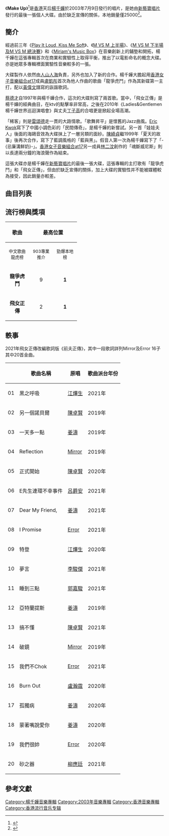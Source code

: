 {{Infobox Album | 
| Name        = 
| Type        = 錄音室專輯
| Artist      = [[楊千嬅|楊千嬅]]
| Cover       = 楊千嬅 Make Up.jpg
| Released    = 2003年7月9日
| Recorded    = 2003年
| Genre       = 粵語
| Length      = 48:00
| Label       = [[新藝寶唱片|新藝寶唱片]]
| Last album  = [[揚眉|揚眉]]<br />(2003)
| This album  = '''Make Up'''<br />(2003)
| Next album  = [[Miriam's_Melodies|Miriam's Melodies]]<br />(2003)
}}

《'''Make Up'''》<ref>{{cite web|title=Make Up|url=https://www.yesasia.com/global/make-up/1002844749-0-0-0-zh_TW/info.html|website=yesasia|accessdate=2003-07-09|archive-date=2019-04-25|archive-url=https://web.archive.org/web/20190425062028/https://www.yesasia.com/global/make-up/1002844749-0-0-0-zh_TW/info.html|dead-url=no}}</ref>是[[香港|香港]]天后[[楊千嬅|楊千嬅]]於2003年7月9日發行的唱片，是她由[[新藝寶唱片|新藝寶唱片]]發行的最後一張個人大碟。由於缺乏宣傳的關係，本地銷量僅25000<ref>{{Cite web |url=http://www.mingpaoweekly.com/htm/1840/Ba01_3.htm |title=存档副本 |access-date=2007-06-17 |archive-url=https://web.archive.org/web/20070715114446/http://www.mingpaoweekly.com/htm/1840/Ba01_3.htm |archive-date=2007-07-15 |dead-url=yes }}</ref>。

==簡介==
經過前三年《[[Play_It_Loud,_Kiss_Me_Soft|Play It Loud, Kiss Me Soft]]》、《[[M_VS_M_上半場|M VS M 上半場]]》、《[[M_VS_M_下半場及M_VS_M_總決賽|M VS M 下半場及M VS M 總決賽]]》和《[[Miriam's_Music_Box|Miriam's Music Box]]》在音樂創新上的鋪墊和開拓，楊千嬅在這張專輯首次在商業和實驗性上取得平衡，推出了以電影命名的概念大碟。亦是她眾多專輯裡面實驗性音樂較多的一張。

大碟製作人依然由[[人山人海_(公司)|人山人海]]負責，另外也加入了新的合作。楊千嬅大膽起用[[香港|香港]][[女子音樂組合|女子音樂組合]][[at17|at17]]成員[[盧凱彤|盧凱彤]]首次為他人作曲的歌曲「龍爭虎鬥」作為其新碟第一主打，配以[[黃偉文|黃偉文]]譜寫的詼諧歌詞。

[[蔡德才|蔡德才]]自1997年與楊千嬅合作，這次的大碟則寫了兩首歌。當中，「飛女正傳」是楊千嬅的經典曲目，在ktv的點擊率非常高，之後在2010年《Ladies&Gentlemen楊千嬅世界巡迴演唱會》與丈夫[[丁子高|丁子高]]的合唱更是掀起全場高潮。

「稀客」則是[[雷頌德|雷頌德]]走一貫的大路情歌。「歌舞昇平」是懷舊的Jazz曲風。[[郭偉亮|Eric Kwok]]寫下了中國小調色彩的「民間傳奇」，是楊千嬅的新嘗試。另一首「娃娃夫人」後面的海鷗音效為大碟抹上了一層另類的面紗。[[陳綺貞|陳綺貞]]繼1999年「夏天的故事」後再次合作，寫下了藍調風格的「藍與黑」。假音人第一次為楊千嬅寫下了「-{忌廉溝鮮奶}-」。[[香港|香港]][[女子音樂組合|女子音樂組合]][[at17|at17]]另一成員[[林二汶|林二汶]]創作的「魂斷威尼斯」則以長達兩分鐘的海浪聲作為結束。

這張大碟亦是楊千嬅在[[新藝寶唱片|新藝寶唱片]]的最後一張大碟，這張專輯的主打歌有「龍爭虎鬥」和「飛女正傳」，但由於缺乏宣傳的關係，加上大碟的實驗性并不能被媒體較為接受，因此銷量亦較差。

==曲目列表==
{{tracklist
| headline = 
| total_length = 48:00
| title_width = 16%

| title1 = 龍爭虎鬥
| music1 = [[盧凱彤|盧凱彤]]
| lyrics1 = [[黃偉文|黃偉文]]
| arranger1 = [[李端嫻|李端嫻]]
| producer1 = [[黃耀明|黃耀明]]<br>[[蔡德才|蔡德才]]<br>李端嫻
| longnote1 = '''第一主打'''
| length1 = 3:25

| title2 = 飛女正傳
| music2 = 蔡德才
| lyrics2 = [[林夕|林夕]]
| arranger2 = [[Ted_Lo|Ted Lo]]
| producer2 = 蔡德才
| longnote2 = '''第二主打'''
| length2 = 4:11

| title3 = 歌舞昇平
| music3 = [[梁基爵|梁基爵]]
| lyrics3 = [[林若寧|林若寧]]
| arranger3 = 梁基爵
| producer3 = 梁基爵
| longnote3 = 
| length3 = 3:28

| title4 = 民間傳奇
| music4 = [[Eric_Kwok|Eric Kwok]]
| lyrics4 = 林夕
| arranger4 = Eric Kwok
| producer4 = Eric Kwok
| longnote4 = 
| length4 = 3:58

| title5 = 稀客
| music5 = [[雷頌德|雷頌德]]
| lyrics5 = 黃偉文
| arranger5 = 雷頌德
| producer5 = 雷頌德
| longnote5 = 
| length5 = 3:13

| title6 = 啼笑因緣
| music6 = [[梁翹柏|梁翹柏]]
| lyrics6 = [[何秀萍|何秀萍]]
| arranger6 = 梁翹柏
| producer6 = 梁翹柏
| longnote6 = 
| length6 = 3:31

| title7 = 藍與黑
| music7 = [[陳綺貞|陳綺貞]]
| lyrics7 = 林夕
| arranger7 = [[鍾成虎|鍾成虎]]
| producer7 = 陳綺貞
| longnote7 = 
| length7 = 4:40

| title8 = 娃娃夫人
| music8 = 蔡德才
| lyrics8 = [[于逸堯|-{于}-逸堯]]
| arranger8 = 蔡德才<br>[[四方果|四方果]]
| producer8 = [[普普樂團|普普樂團]]
| longnote8 = 
| length8 = 5:00

| title9 = -{忌廉溝鮮奶}-
| music9 = [[假音人|假音人]]
| lyrics9 = [[陳浩峰_(歌手)|陳浩峰]]
| arranger9 = 假音人
| producer9 = -{于}-逸堯<br>假音人
| longnote9 = 
| length9 = 4:32

| title10 = 魂斷威尼斯
| music10 = [[林二汶|林二汶]]
| lyrics10 = 黃偉文
| arranger10 = 李端嫻
| producer10 = 黃耀明<br>蔡德才<br>李端嫻
| longnote10 = 
| length10 = 5:30

| title11 = 咬唇
| music11 = [[伍樂城|伍樂城]]
| lyrics11 = 黃偉文
| arranger11 = 伍樂城
| producer11 = 伍樂城
| longnote11 = 電影《[[新紮師妹2美麗任務|新紮師妹2美麗任務]]》主題曲
| length11 = 3:25

| title12 = 滿場飛
| music12 = {{link-ko|申東禹|신동우}}（{{lang|ko|신동우}}）
| lyrics12 = 林夕
| arranger12 = Cha Ho-Young
| producer12 = -{于}-逸堯
| longnote12 = 
| length12 = 3:08
}}

== 流行榜與獎項 ==

{| class="wikitable"
|- bgcolor="#CCCCCC"
!align="center" rowspan="2" | 歌曲
!align="center" colspan="4" | 最高位置
!align="center" rowspan="2" | 獎項
|- bgcolor="#FFFFFF"
! width="60"|<small>中文歌曲龍虎榜</small>
! width="60"|<small>903專業推介</small>
! width="60"|<small>勁爆本地榜</small>
! width="60"|<small>勁歌金榜</small>
|- 

| align="center"|'''龍爭虎鬥''' || align="center"|9 || align="center"|'''1''' || align="center"|2 || align="center"|3 || align="center"|<span style="font-size:smaller;">勁歌金曲第三季季選手機網路金曲獎
</span>
|- 
| align="center"|'''飛女正傳'''|| align="center"|2|| align="center"|'''1''' || align="center"|2 || align="center"|5 || align="center"|<span style="font-size:smaller;"></span>
|}

==軼事==
2021年飛女正傳改編歌詞版《前夫正傳》，其中一段歌詞詳列Mirror及Error 16子其中20首金曲。
{| class="wikitable"
! 
! 歌曲名稱 !! 原唱 !! 歌曲派台年份
|-
|01
|黑之呼吸
|[[江熚生|江熚生]]
|2021年
|-
|02
|另一個諾貝爾
|[[陳卓賢|陳卓賢]]
|2019年
|-
|03
|一天多一點
|[[姜濤|姜濤]]
|2019年
|-
|04
|Reflection
|[[MIRROR_(組合)|Mirror]]
|2019年
|-
|05
|正式開始
|[[陳卓賢|陳卓賢]]
|2020年
|-
|06
|E先生連環不幸事件
|[[呂爵安|呂爵安]]
|2021年
|-
|07
|Dear My Friend,
|[[姜濤|姜濤]]
|2021年
|-
|08
|I Promise
|[[ERROR_(組合)|Error]]
|2021年
|-
|09
|特登
|[[江熚生|江熚生]]
|2020年
|-
|10
|夢言
|[[李駿傑|李駿傑]]
|2021年
|-
|11
|睡到三點
|[[郭嘉駿|郭嘉駿]]
|2021年
|-
|12
|亞特蘭提斯
|[[姜濤|姜濤]]
|2019年
|-
|13
|搞不懂
|[[陳卓賢|陳卓賢]]
|2021年
|-
|14
|破鏡
|[[MIRROR_(組合)|Mirror]]
|2019年
|-
|15
|我們不Chok
|[[ERROR_(組合)|Error]]
|2021年
|-
|16
|Burn Out
|[[盧瀚霆|盧瀚霆]]
|2020年
|-
|17
|孤獨病
|[[姜濤|姜濤]]
|2020年
|-
|18
|蒙著嘴說愛你
|[[姜濤|姜濤]]
|2020年
|-
|19
|我們很帥
|[[ERROR_(組合)|Error]]
|2020年
|-
|20
|砂之器
|[[柳應廷|柳應廷]]
|2021年
|}

== 參考文獻 ==
{{Reflist|2}}

{{楊千嬅}}
{{新紮師妹系列}}

[[Category:楊千嬅音樂專輯|Category:楊千嬅音樂專輯]]
[[Category:2003年音樂專輯|Category:2003年音樂專輯]]
[[Category:香港音樂專輯|Category:香港音樂專輯]]
[[Category:香港流行音乐专辑|Category:香港流行音乐专辑]]